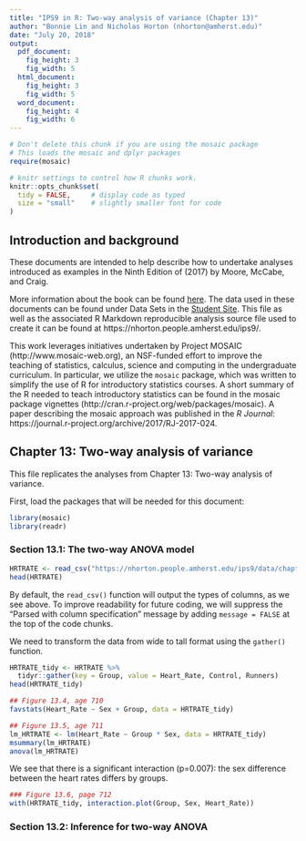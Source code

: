 ```yaml
---
title: "IPS9 in R: Two-way analysis of variance (Chapter 13)"
author: "Bonnie Lin and Nicholas Horton (nhorton@amherst.edu)"
date: "July 20, 2018"
output: 
  pdf_document:
    fig_height: 3
    fig_width: 5
  html_document:
    fig_height: 3
    fig_width: 5
  word_document:
    fig_height: 4
    fig_width: 6
---
```



```r
# Don't delete this chunk if you are using the mosaic package
# This loads the mosaic and dplyr packages
require(mosaic)
```

```r
# knitr settings to control how R chunks work.
knitr::opts_chunk$set(
  tidy = FALSE,     # display code as typed
  size = "small"    # slightly smaller font for code
)
```

## Introduction and background 

These documents are intended to help describe how to undertake analyses introduced 
as examples in the Ninth Edition of \emph{Introduction to the Practice of Statistics} (2017) by Moore, McCabe, and Craig.

More information about the book can be found [here](https://macmillanlearning.com/Catalog/product/introductiontothepracticeofstatistics-ninthedition-moore).
The data used in these documents can be found under Data Sets in the [Student Site](https://www.macmillanlearning.com/catalog/studentresources/ips9e?_ga=2.29224888.526668012.1531487989-1209447309.1529940008#). This
file as well as the associated R Markdown reproducible analysis source file used to create it can be found at https://nhorton.people.amherst.edu/ips9/.

This work leverages initiatives undertaken by Project MOSAIC (http://www.mosaic-web.org), an NSF-funded effort to improve the teaching of statistics, calculus, science and computing in the undergraduate curriculum. In particular, we utilize the `mosaic` package, which was written to simplify the use of R for introductory statistics courses. A short summary of the R needed to teach introductory statistics can be found in the mosaic package vignettes (http://cran.r-project.org/web/packages/mosaic).  A paper describing the mosaic approach was published in the *R Journal*: https://journal.r-project.org/archive/2017/RJ-2017-024.
  
## Chapter 13: Two-way analysis of variance
This file replicates the analyses from Chapter 13: Two-way analysis of variance.

First, load the packages that will be needed for this document: 
```r
library(mosaic)
library(readr)
```

### Section 13.1: The two-way ANOVA model
```r
HRTRATE <- read_csv("https://nhorton.people.amherst.edu/ips9/data/chapter13/EG13-08HRTRATE.csv") 
head(HRTRATE)
```

By default, the `read_csv()` function will output the types of columns, as we see above. 
To improve readability for future coding, we will suppress the "Parsed with column 
specification" message by adding `message = FALSE` at the top of the code chunks.

We need to transform the data from wide to tall format using the `gather()` function.

```r
HRTRATE_tidy <- HRTRATE %>%
  tidyr::gather(key = Group, value = Heart_Rate, Control, Runners)
head(HRTRATE_tidy)
```

```r
## Figure 13.4, age 710
favstats(Heart_Rate ~ Sex + Group, data = HRTRATE_tidy)

## Figure 13.5, age 711
lm_HRTRATE <- lm(Heart_Rate ~ Group * Sex, data = HRTRATE_tidy)
msummary(lm_HRTRATE)
anova(lm_HRTRATE)
```

We see that there is a significant interaction (p=0.007): the sex difference between the heart rates differs by groups.  

```r
### Figure 13.6, page 712
with(HRTRATE_tidy, interaction.plot(Group, Sex, Heart_Rate))
```


### Section 13.2: Inference for two-way ANOVA

